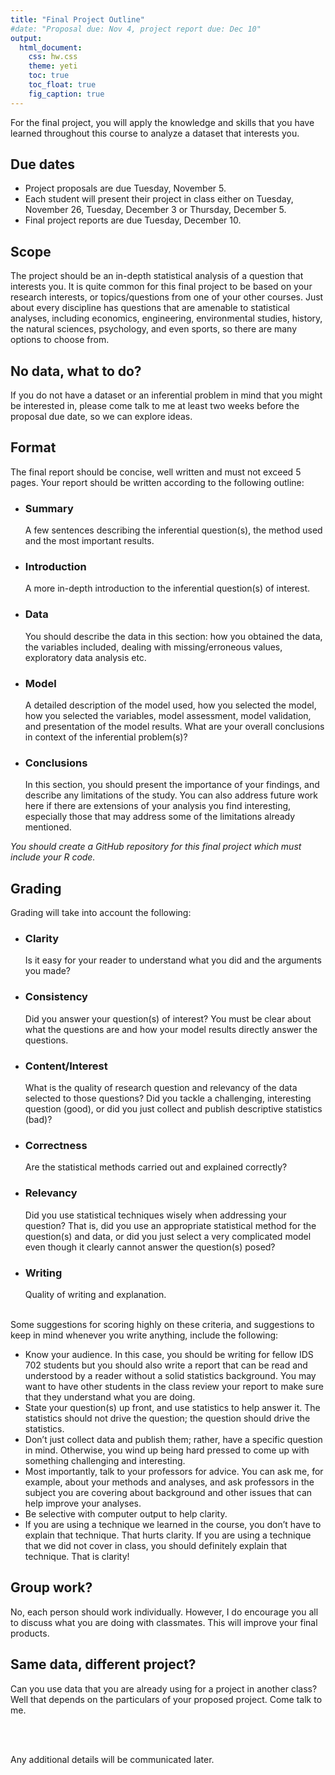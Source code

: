 ```yaml
---
title: "Final Project Outline"
#date: "Proposal due: Nov 4, project report due: Dec 10"
output: 
  html_document: 
    css: hw.css
    theme: yeti
    toc: true
    toc_float: true
    fig_caption: true
---
```


<!-- </br> -->

<!-- <div style= "float:right;position: relative; margin-left: 20px"> -->
<!-- ```{r setup, echo=FALSE, fig.align="right"} -->
<!-- knitr::include_graphics("img/laptop-3190194_1920.jpg") -->
<!-- ``` -->
<!-- </div> -->

<!-- </br> </br> </br> -->

For the final project, you will apply the knowledge and skills that you have learned throughout this course to analyze a dataset that interests you.

## Due dates

- Project proposals are due Tuesday, November 5. 
- Each student will present their project in class either on Tuesday, November 26, Tuesday, December 3 or Thursday, December 5.
- Final project reports are due Tuesday, December 10.


## Scope

The project should be an in-depth statistical analysis of a question that interests you. It is quite common for this final project to be based on your research interests, or topics/questions from one of your other courses. Just about every discipline has questions that are amenable to statistical analyses, including economics, engineering, environmental studies, history, the natural sciences, psychology, and even sports, so there are many options to choose from.


## No data, what to do?

If you do not have a dataset or an inferential problem in mind that you might be interested in, please come talk to me at least two weeks before the proposal due date, so we can explore ideas.


## Format

The final report should be concise, well written and must not exceed 5 pages. Your report should be written according to the following outline:

- ### Summary  
A few sentences describing the inferential question(s), the method used and the most important results.

- ### Introduction
A more in-depth introduction to the inferential question(s) of interest. 

- ### Data  
You should describe the data in this section: how you obtained the data, the variables included, dealing with missing/erroneous values, exploratory data analysis etc. 

- ### Model
A detailed description of the model used, how you selected the model, how you selected the variables, model assessment, model validation, and presentation of the model results. What are your overall conclusions in context of the inferential problem(s)?

- ### Conclusions
In this section, you should present the importance of your findings, and describe any limitations of the study. You can also address future work here if there are extensions of your analysis you find interesting, especially those that may address some of the limitations already mentioned.

*You should create a GitHub repository for this final project which must include your R code.*


## Grading

Grading will take into account the following:

- ### Clarity  
Is it easy for your reader to understand what you did and the arguments you made?

- ### Consistency   
Did you answer your question(s) of interest? You must be clear about what the questions are and how your model results directly answer the questions.

- ### Content/Interest
What is the quality of research question and relevancy of the data selected to those questions? Did you tackle a challenging, interesting question (good), or did you just collect and publish descriptive statistics (bad)?

- ### Correctness  
Are the statistical methods carried out and explained correctly? 

- ### Relevancy  
Did you use statistical techniques wisely when addressing your question? That is, did you use an appropriate statistical method for the question(s) and data, or did you just select a very complicated model even though it clearly cannot answer the question(s) posed?

- ### Writing  
Quality of writing and explanation.


</br>
Some suggestions for scoring highly on these criteria, and suggestions to keep in mind whenever you write anything, include the following:

  + Know your audience. In this case, you should be writing for fellow IDS 702 students but you should also write a report that can be read and understood by a reader without a solid statistics background. You may want to have other students in the class review your report to make sure that they understand what you are doing.
  + State your question(s) up front, and use statistics to help answer it. The statistics should not drive the question; the question should drive the statistics.
  + Don’t just collect data and publish them; rather, have a specific question in mind. Otherwise, you wind up being hard pressed to come up with something challenging and interesting.
  + Most importantly, talk to your professors for advice. You can ask me, for example, about your methods and analyses, and ask professors in the subject you are covering about background and other issues that can help improve your analyses.
  + Be selective with computer output to help clarity.
  + If you are using a technique we learned in the course, you don’t have to explain that technique. That hurts clarity. If you are using a technique that we did not cover in class, you should definitely explain that technique. That is clarity!


## Group work?

No, each person should work individually. However, I do encourage you all to discuss what you are doing with classmates. This will improve your final products.


## Same data, different project?

Can you use data that you are already using for a project in another class? Well that depends on the particulars of your proposed project. Come talk to me.

</br> </br>

Any additional details will be communicated later.


